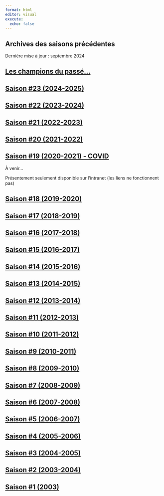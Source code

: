 ```yaml
---
format: html
editor: visual
execute:
  echo: false
---
```


## Archives des saisons précédentes

Dernière mise à jour : septembre 2024

## [Les champions du passé...](https://gehstatcan.github.io/Trophées.htm)

## [Saison #23 (2024-2025)](https://gehstatcan.github.io/Saison23/SaisonReg/)

## [Saison #22 (2023-2024)](https://gehstatcan.github.io/Saison22/SaisonReg/)

## [Saison #21 (2022-2023)](https://gehstatcan.github.io/Saison21/SaisonReg/Default.htm)

## [Saison #20 (2021-2022)](https://gehstatcan.github.io/Saison20/SaisonReg/Default.htm)

## [Saison #19 (2020-2021) - COVID](https://gehstatcan.github.io/Saison19/SaisonReg/Default.htm)

À venir...

Présentement seulement disponible sur l'intranet (les liens ne fonctionnent pas)

## [Saison #18 (2019-2020)](saison18/SaisonRégulière/Default.htm)

## [Saison #17 (2018-2019)](saison17/SaisonRégulière/Default.htm)

## [Saison #16 (2017-2018)](saison16/SaisonRégulière/Default.htm)

## [Saison #15 (2016-2017)](saison15/SaisonRégulière/Default.htm)

## [Saison #14 (2015-2016)](saison14/SaisonRégulière/Default.htm)

## [Saison #13 (2014-2015)](saison13/SaisonRégulière/Default.htm)

## [Saison #12 (2013-2014)](saison12/Default.htm)

## [Saison #11 (2012-2013)](saison11/Default.htm)

## [Saison #10 (2011-2012)](saison10/Default.htm)

## [Saison #9 (2010-2011)](saison9/SaisonRégulière/Default.htm)

## [Saison #8 (2009-2010)](saison8/SaisonRégulière/Default.htm)

## [Saison #7 (2008-2009)](saison7/SaisonRégulière/Default.htm)

## [Saison #6 (2007-2008)](saison6/SaisonRégulière/Default.htm)

## [Saison #5 (2006-2007)](saison5/Default.htm)

## [Saison #4 (2005-2006)](saison4/Default.htm)

## [Saison #3 (2004-2005)](saison3/Default.htm)

## [Saison #2 (2003-2004)](saison2/geh.htm)

## [Saison #1 (2003)](saison1/Saison%201.htm)
